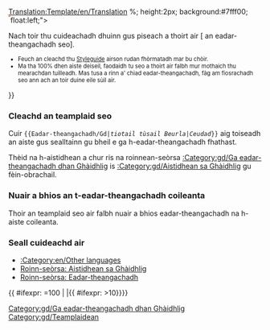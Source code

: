 <noinclude>[[Translation:Template/en/Translation]]</noinclude><noinclude>
</noinclude>{{en/ambox| type  = style
| image = Translation.png
| text  = <strong>Thèid an aiste seo eadar-theangachadh dhan Ghàidhlig on Bheurla thùsail: <includeonly>[{{SERVER}}{{localurl:{{NAMESPACE}}:{{{1}}}|action=view}} {{{1}}}]</includeonly><noinclude>{{{1}}}</noinclude>.</strong>
<div style="font-size: 90%">
<div style="margin:auto; text-align:Left;">Ceudad: {{{2|0}}}%
<div style="width:200px; text-align:Left; border:1px solid #aaa; padding:1px; overflow:hidden;"><span style="width:{{#expr: ({{{2|0}}}/100) * 100}}%; height:2px; background:#7fff00; float:left;">&nbsp;</span><span style="width:{{#expr: 100 - ({{{2|0}}}/100) * 100}}%; height:2px; background:#ff7f50; float:left;">&nbsp;</span></div>
</div>
Nach toir thu cuideachadh dhuinn gus piseach a thoirt air [{{SERVER}}{{localurl:{{NAMESPACE}}:{{PAGENAME}}|action=edit}} an eadar-theangachadh seo].
</div><div style="font-size: 80%">
* Feuch an cleachd thu [[en/Main/Manual of Style|Styleguide]] airson rudan fhòrmatadh mar bu chòir.
* Ma tha 100% dhen aiste deiseil, faodaidh tu seo a thoirt air falbh mur mothaich thu mearachdan tuilleadh. Mas tusa a rinn a' chiad eadar-theangachadh, fàg am fiosrachadh seo ann ach an toir duine eile sùil air.
</div>
}}<noinclude>

=== Cleachd an teamplaid seo ===
Cuir <code><nowiki>{{</nowiki>Eadar-theangachadh/Gd|''tiotail tùsail Beurla''|''Ceudad''<nowiki>}}</nowiki></code> aig toiseadh an aiste gus sealltainn gu bheil e ga h-eadar-theangachadh fhathast.

Thèid na h-aistidhean a chur ris na roinnean-seòrsa [[:Category:gd/Ga eadar-theangachadh dhan Ghàidhlig]] is [[:Category:gd/Aistidhean sa Ghàidhlig]] gu fèin-obrachail.

=== Nuair a bhios an t-eadar-theangachadh coileanta ===
Thoir an teamplaid seo air falbh nuair a bhios eadar-theangachadh na h-aiste coileanta.

=== Seall cuideachd air ===
*[[:Category:en/Other languages]]
*[[:Category:gd/Aistidhean sa Ghàidhlig|Roinn-seòrsa: Aistidhean sa Ghàidhlig]]
*[[:Category:gd/Eadar-theangachadh|Roinn-seòrsa: Eadar-theangachadh]]

</noinclude><includeonly>{{ #ifexpr: {{{2|0}}}=100 | |[[Category:gd/Ga eadar-theangachadh dhan Ghàidhlig]]{{ #ifexpr: {{{2|0}}}>10}}}}</includeonly>
[[Category:gd/Teamplaidean]]